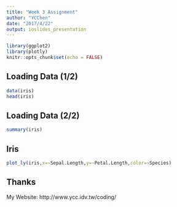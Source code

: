 ```yaml
---
title: "Week 3 Assignment"
author: "YCChen"
date: "2017/4/22"
output: ioslides_presentation
---
```


```r
library(ggplot2)
library(plotly)
knitr::opts_chunk$set(echo = FALSE)
```

## Loading Data (1/2)

```r
data(iris)
head(iris)
```

## Loading Data (2/2)
```r
summary(iris)
```

## Iris
```r
plot_ly(iris,x=~Sepal.Length,y=~Petal.Length,color=~Species)
```

## Thanks
My Website: http://www.ycc.idv.tw/coding/



